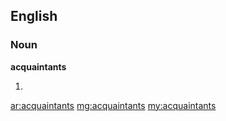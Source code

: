 ==English==

===Noun===
'''acquaintants'''

# {{plural of|[[acquaintant]]}}

[[ar:acquaintants]]
[[mg:acquaintants]]
[[my:acquaintants]]